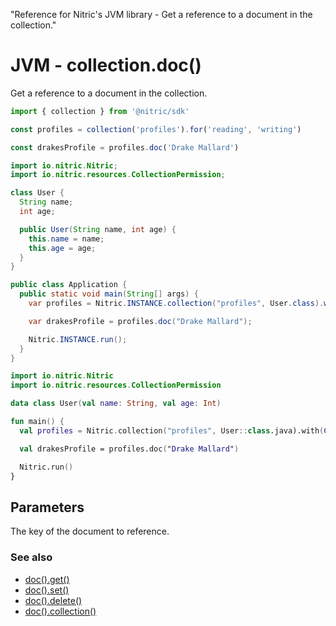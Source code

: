   "Reference for Nitric's JVM library - Get a reference to a document in the collection."

# JVM - collection.doc()

Get a reference to a document in the collection.

```javascript
import { collection } from '@nitric/sdk'

const profiles = collection('profiles').for('reading', 'writing')

const drakesProfile = profiles.doc('Drake Mallard')
```

<CodeGroup>

```java
import io.nitric.Nitric;
import io.nitric.resources.CollectionPermission;

class User {
  String name;
  int age;

  public User(String name, int age) {
    this.name = name;
    this.age = age;
  }
}

public class Application {
  public static void main(String[] args) {
    var profiles = Nitric.INSTANCE.collection("profiles", User.class).with(CollectionPermission.Read, CollectionPermission.Write);

    var drakesProfile = profiles.doc("Drake Mallard");

    Nitric.INSTANCE.run();
  }
}
```

```kotlin
import io.nitric.Nitric
import io.nitric.resources.CollectionPermission

data class User(val name: String, val age: Int)

fun main() {
  val profiles = Nitric.collection("profiles", User::class.java).with(CollectionPermission.Read, CollectionPermission.Write)

  val drakesProfile = profiles.doc("Drake Mallard")

  Nitric.run()
}
```

</CodeGroup>

## Parameters

<Properties>
  <Property name="key" required type="String">
    The key of the document to reference.
  </Property>
</Properties>

### See also

- [doc().get()](./collection-doc-get)
- [doc().set()](./collection-doc-set)
- [doc().delete()](./collection-doc-delete)
- [doc().collection()](./collection-doc-collection)
